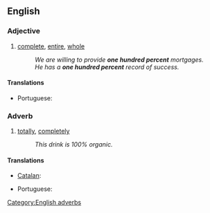 ==English==

===Adjective===
{{en-adj|head=[[one]] [[hundred]] [[percent]]|-}}

# [[complete]], [[entire]], [[whole]]
#: ''We are willing to provide '''one hundred percent''' mortgages.''
#: ''He has a '''one hundred percent''' record of success.''

====Translations====
{{trans-top|complete, total}}
* Portuguese: {{t-|pt|cem por cento}}
{{trans-mid}}
{{trans-bottom}}

===Adverb===
{{en-adv|head=[[one]] [[hundred]] [[percent]]|-}}

# [[totally]], [[completely]]
#: ''This drink is 100% organic.''

====Translations====
{{trans-top|completely, totally}}
* [[Catalan]]: {{t|ca|cent per cent}}
{{trans-mid}}
* Portuguese: {{t-|pt|cem por cento}}
{{trans-bottom}}

[[Category:English adverbs]]